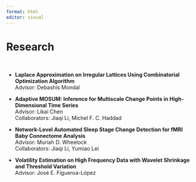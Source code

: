 ```yaml
---
format: html
editor: visual
---
```


# Research

\

-   **Laplace Approximation on Irregular Lattices Using Combinatorial Optimization Algorithm** \
    Advisor: Debashis Mondal

-   **Adaptive MOSUM: Inference for Multiscale Change Points in High-Dimensional Time Series** \
    Advisor: Likai Chen\
    Collaborators: Jiaqi Li, Michel F. C. Haddad

-   **Network-Level Automated Sleep Stage Change Detection for fMRI Baby Connectome Analysis** \
    Advisor: Muriah D. Wheelock\
    Collaborators: Jiaqi Li, Yumiao Lei

-   **Volatility Estimation on High Frequency Data with Wavelet Shrinkage and Threshold Variation** \
    Advisor: José E. Figueroa-López
